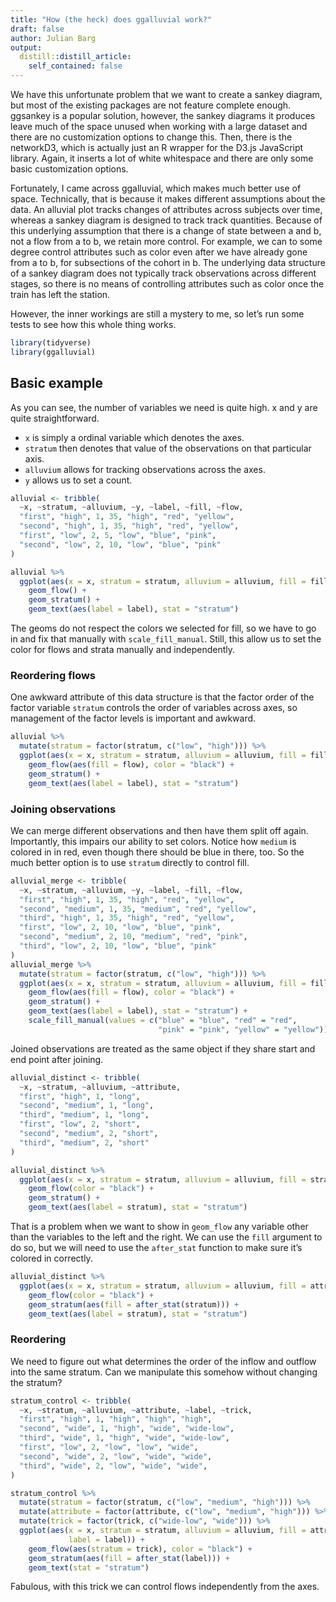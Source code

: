 ```yaml
---
title: "How (the heck) does ggalluvial work?"
draft: false
author: Julian Barg
output:
  distill::distill_article:
    self_contained: false
---
```


We have this unfortunate problem that we want to create a sankey diagram, but
most of the existing packages are not feature complete enough. ggsankey is a 
popular solution, however, the sankey diagrams it produces leave much of the 
space unused when working with a large dataset and there are no customization
options to change this. Then, there is the networkD3, which is actually just an
R wrapper for the D3.js JavaScript library. Again, it inserts a lot of white 
whitespace and there are only some basic customization options. 

Fortunately, I came across ggalluvial, which makes much better use of space. 
Technically, that is because it makes different assumptions about the data. 
An alluvial plot tracks changes of attributes across subjects over time, whereas
a sankey diagram is designed to track track quantities. Because of this 
underlying assumption that there is a change of state between a and b, not a 
flow from a to b, we retain more control. For example, we can to some degree
control attributes such as color even after we have already gone from a to b,
for subsections of the cohort in b. The underlying data structure of a sankey
diagram does not typically track observations across different stages, so there
is no means of controlling attributes such as color once the train has left the
station.

However, the inner workings are still a mystery to me, so let's run some tests
to see how this whole thing works.

```r
library(tidyverse)
library(ggalluvial)
```

## Basic example

As you can see, the number of variables we need is quite high. x and y are 
quite straightforward. 

* `x` is simply a ordinal variable which denotes the
axes. 
* `stratum` then denotes that value of the observations on that 
particular axis. 
* `alluvium` allows for tracking observations across the 
axes.
* `y` allows us to set a count.

```r
alluvial <- tribble(
  ~x, ~stratum, ~alluvium, ~y, ~label, ~fill, ~flow,
  "first", "high", 1, 35, "high", "red", "yellow",
  "second", "high", 1, 35, "high", "red", "yellow",
  "first", "low", 2, 5, "low", "blue", "pink",
  "second", "low", 2, 10, "low", "blue", "pink"
)

alluvial %>%
  ggplot(aes(x = x, stratum = stratum, alluvium = alluvium, fill = fill, y = y)) +
    geom_flow() +
    geom_stratum() +
    geom_text(aes(label = label), stat = "stratum")
```

The geoms do not respect the colors we selected for fill, so we have to go in
and fix that manually with `scale_fill_manual`. Still, this allow us to set
the color for flows and strata manually and independently.

### Reordering flows

One awkward attribute of this data structure is that the factor order of the 
factor variable `stratum` controls the order of variables across axes, so 
management of the factor levels is important and awkward.

```r
alluvial %>%
  mutate(stratum = factor(stratum, c("low", "high"))) %>%
  ggplot(aes(x = x, stratum = stratum, alluvium = alluvium, fill = fill, y = y)) +
    geom_flow(aes(fill = flow), color = "black") +
    geom_stratum() +
    geom_text(aes(label = label), stat = "stratum")
```

### Joining observations

We can merge different observations and then have them split off again. 
Importantly, this impairs our ability to set colors. Notice how `medium` is 
colored in in red, even though there should be blue in there, too. So the much
better option is to use `stratum` directly to control fill.

```r
alluvial_merge <- tribble(
  ~x, ~stratum, ~alluvium, ~y, ~label, ~fill, ~flow,
  "first", "high", 1, 35, "high", "red", "yellow",
  "second", "medium", 1, 35, "medium", "red", "yellow",
  "third", "high", 1, 35, "high", "red", "yellow",
  "first", "low", 2, 10, "low", "blue", "pink",
  "second", "medium", 2, 10, "medium", "red", "pink",
  "third", "low", 2, 10, "low", "blue", "pink"
)
alluvial_merge %>%
  mutate(stratum = factor(stratum, c("low", "high"))) %>%
  ggplot(aes(x = x, stratum = stratum, alluvium = alluvium, fill = fill, y = y)) +
    geom_flow(aes(fill = flow), color = "black") +
    geom_stratum() +
    geom_text(aes(label = label), stat = "stratum") +
    scale_fill_manual(values = c("blue" = "blue", "red" = "red", 
                                 "pink" = "pink", "yellow" = "yellow"))
```

Joined observations are treated as the same object if they share start and end
point after joining. 

```r
alluvial_distinct <- tribble(
  ~x, ~stratum, ~alluvium, ~attribute,
  "first", "high", 1, "long", 
  "second", "medium", 1, "long",
  "third", "medium", 1, "long",
  "first", "low", 2, "short", 
  "second", "medium", 2, "short",
  "third", "medium", 2, "short"
)

alluvial_distinct %>%
  ggplot(aes(x = x, stratum = stratum, alluvium = alluvium, fill = stratum)) +
    geom_flow(color = "black") +
    geom_stratum() +
    geom_text(aes(label = stratum), stat = "stratum")
```

That is a problem when we want to show in `geom_flow` any variable other than
the variables to the left and the right. We can use the `fill` argument to do 
so, but we will need to use the `after_stat` function to make sure it's 
colored in correctly.

```r
alluvial_distinct %>%
  ggplot(aes(x = x, stratum = stratum, alluvium = alluvium, fill = attribute)) +
    geom_flow(color = "black") +
    geom_stratum(aes(fill = after_stat(stratum))) +
    geom_text(aes(label = stratum), stat = "stratum")
```

### Reordering

We need to figure out what determines the order of the inflow and outflow into 
the same stratum. Can we manipulate this somehow without changing the stratum?

```r
stratum_control <- tribble(
  ~x, ~stratum, ~alluvium, ~attribute, ~label, ~trick,
  "first", "high", 1, "high", "high", "high",
  "second", "wide", 1, "high", "wide", "wide-low", 
  "third", "wide", 1, "high", "wide", "wide-low", 
  "first", "low", 2, "low", "low", "wide",
  "second", "wide", 2, "low", "wide", "wide",
  "third", "wide", 2, "low", "wide", "wide", 
)

stratum_control %>%
  mutate(stratum = factor(stratum, c("low", "medium", "high"))) %>%
  mutate(attribute = factor(attribute, c("low", "medium", "high"))) %>%
  mutate(trick = factor(trick, c("wide-low", "wide"))) %>%
  ggplot(aes(x = x, stratum = stratum, alluvium = alluvium, fill = attribute, 
             label = label)) +
    geom_flow(aes(stratum = trick), color = "black") +
    geom_stratum(aes(fill = after_stat(label))) +
    geom_text(stat = "stratum")
```

Fabulous, with this trick we can control flows independently from 
the axes.
